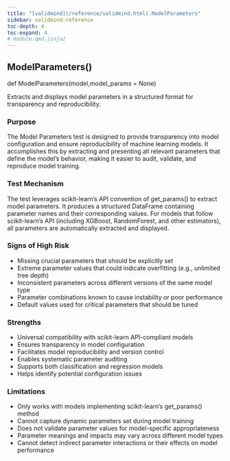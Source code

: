 ```yaml
---
title: "[validmind](/reference/validmind.html).ModelParameters"
sidebar: validmind-reference
toc-depth: 4
toc-expand: 4
# module.qmd.jinja2
---
```


<!-- function.qmd.jinja2 -->

## ModelParameters[()]{.muted}

<!-- signatures.jinja2 -->

::: {.signature}

<span class="kw">def</span> <span class="name">ModelParameters</span>(<span class="param"><span class="n">model</span><span class="muted">,</span></span><span class="param"><span class="n">model_params</span><span class="o"> = </span><span class="kc">None</span></span>)</span>

:::

<!-- docstring.jinja2 -->

Extracts and displays model parameters in a structured format for transparency and reproducibility.

### Purpose

The Model Parameters test is designed to provide transparency into model configuration and ensure reproducibility of machine learning models. It accomplishes this by extracting and presenting all relevant parameters that define the model's behavior, making it easier to audit, validate, and reproduce model training.

### Test Mechanism

The test leverages scikit-learn's API convention of get_params() to extract model parameters. It produces a structured DataFrame containing parameter names and their corresponding values. For models that follow scikit-learn's API (including XGBoost, RandomForest, and other estimators), all parameters are automatically extracted and displayed.

### Signs of High Risk

- Missing crucial parameters that should be explicitly set
- Extreme parameter values that could indicate overfitting (e.g., unlimited tree depth)
- Inconsistent parameters across different versions of the same model type
- Parameter combinations known to cause instability or poor performance
- Default values used for critical parameters that should be tuned

### Strengths

- Universal compatibility with scikit-learn API-compliant models
- Ensures transparency in model configuration
- Facilitates model reproducibility and version control
- Enables systematic parameter auditing
- Supports both classification and regression models
- Helps identify potential configuration issues

### Limitations

- Only works with models implementing scikit-learn's get_params() method
- Cannot capture dynamic parameters set during model training
- Does not validate parameter values for model-specific appropriateness
- Parameter meanings and impacts may vary across different model types
- Cannot detect indirect parameter interactions or their effects on model performance
